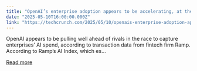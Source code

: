 ```yaml
---
title: "OpenAI’s enterprise adoption appears to be accelerating, at the expense of rivals"
date: "2025-05-10T16:00:00.000Z"
link: "https://techcrunch.com/2025/05/10/openais-enterprise-adoption-appears-to-be-accelerating-at-the-expense-of-rivals/"
---
```


OpenAI appears to be pulling well ahead of rivals in the race to capture enterprises&#8217; AI spend, according to transaction data from fintech firm Ramp. According to Ramp&#8217;s AI Index, which es...

[Read more](https://techcrunch.com/2025/05/10/openais-enterprise-adoption-appears-to-be-accelerating-at-the-expense-of-rivals/)
